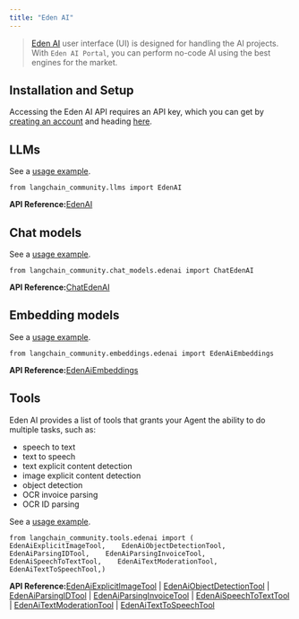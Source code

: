 ```yaml
---
title: "Eden AI"
---
```


> [Eden AI](https://docs.edenai.co/oss/getting-started-with-eden-ai) user interface (UI) is designed for handling the AI projects. With `Eden AI Portal`, you can perform no-code AI using the best engines for the market.

## Installation and Setup

Accessing the Eden AI API requires an API key, which you can get by [creating an account](https://app.edenai.run/user/register) and heading [here](https://app.edenai.run/admin/account/settings).

## LLMs

See a [usage example](/oss/integrations/llms/edenai).

```
from langchain_community.llms import EdenAI
```

**API Reference:**[EdenAI](https://python.langchain.com/api_reference/community/llms/langchain_community.llms.edenai.EdenAI.html)

## Chat models

See a [usage example](/oss/integrations/chat/edenai).

```
from langchain_community.chat_models.edenai import ChatEdenAI
```

**API Reference:**[ChatEdenAI](https://python.langchain.com/api_reference/community/chat_models/langchain_community.chat_models.edenai.ChatEdenAI.html)

## Embedding models

See a [usage example](/oss/integrations/text_embedding/edenai).

```
from langchain_community.embeddings.edenai import EdenAiEmbeddings
```

**API Reference:**[EdenAiEmbeddings](https://python.langchain.com/api_reference/community/embeddings/langchain_community.embeddings.edenai.EdenAiEmbeddings.html)

## Tools

Eden AI provides a list of tools that grants your Agent the ability to do multiple tasks, such as:

* speech to text
* text to speech
* text explicit content detection
* image explicit content detection
* object detection
* OCR invoice parsing
* OCR ID parsing

See a [usage example](/oss/integrations/tools/edenai_tools).

```
from langchain_community.tools.edenai import (    EdenAiExplicitImageTool,    EdenAiObjectDetectionTool,    EdenAiParsingIDTool,    EdenAiParsingInvoiceTool,    EdenAiSpeechToTextTool,    EdenAiTextModerationTool,    EdenAiTextToSpeechTool,)
```

**API Reference:**[EdenAiExplicitImageTool](https://python.langchain.com/api_reference/community/tools/langchain_community.tools.edenai.image_explicitcontent.EdenAiExplicitImageTool.html) | [EdenAiObjectDetectionTool](https://python.langchain.com/api_reference/community/tools/langchain_community.tools.edenai.image_objectdetection.EdenAiObjectDetectionTool.html) | [EdenAiParsingIDTool](https://python.langchain.com/api_reference/community/tools/langchain_community.tools.edenai.ocr_identityparser.EdenAiParsingIDTool.html) | [EdenAiParsingInvoiceTool](https://python.langchain.com/api_reference/community/tools/langchain_community.tools.edenai.ocr_invoiceparser.EdenAiParsingInvoiceTool.html) | [EdenAiSpeechToTextTool](https://python.langchain.com/api_reference/community/tools/langchain_community.tools.edenai.audio_speech_to_text.EdenAiSpeechToTextTool.html) | [EdenAiTextModerationTool](https://python.langchain.com/api_reference/community/tools/langchain_community.tools.edenai.text_moderation.EdenAiTextModerationTool.html) | [EdenAiTextToSpeechTool](https://python.langchain.com/api_reference/community/tools/langchain_community.tools.edenai.audio_text_to_speech.EdenAiTextToSpeechTool.html)
